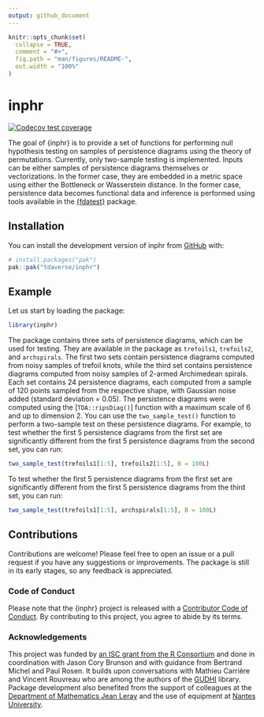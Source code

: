 ```yaml
---
output: github_document
---
```


<!-- README.md is generated from README.Rmd. Please edit that file -->

```r
knitr::opts_chunk$set(
  collapse = TRUE,
  comment = "#>",
  fig.path = "man/figures/README-",
  out.width = "100%"
)
```

# inphr

<!-- badges: start -->
[![Codecov test coverage](https://codecov.io/gh/tdaverse/inphr/graph/badge.svg)](https://app.codecov.io/gh/tdaverse/inphr)
<!-- badges: end -->

The goal of {inphr} is to provide a set of functions for performing null
hypothesis testing on samples of persistence diagrams using the theory of
permutations. Currently, only two-sample testing is implemented. Inputs can be
either samples of persistence diagrams themselves or vectorizations. In the
former case, they are embedded in a metric space using either the Bottleneck or
Wasserstein distance. In the former case, persistence data becomes functional
data and inference is performed using tools available in the
[{fdatest}](https://permaverse.github.io/fdatest/) package.

## Installation

You can install the development version of inphr from
[GitHub](https://github.com/) with:

``` r
# install.packages("pak")
pak::pak("tdaverse/inphr")
```

## Example

Let us start by loading the package:

```r
library(inphr)
```

The package contains three sets of persistence diagrams, which can be used for
testing. They are available in the package as `trefoils1`, `trefoils2`, and
`archspirals`. The first two sets contain persistence diagrams computed from
noisy samples of trefoil knots, while the third set contains persistence
diagrams computed from noisy samples of 2-armed Archimedean spirals. Each set
contains 24 persistence diagrams, each computed from a sample of 120 points
sampled from the respective shape, with Gaussian noise added (standard
deviation = 0.05). The persistence diagrams were computed using the
[`TDA::ripsDiag()`] function with a maximum scale of 6 and up to dimension 2.
You can use the `two_sample_test()` function to perform a two-sample test on
these persistence diagrams. For example, to test whether the first 5
persistence diagrams from the first set are significantly different from the
first 5 persistence diagrams from the second set, you can run:

```r
two_sample_test(trefoils1[1:5], trefoils2[1:5], B = 100L)
```

To test whether the first 5 persistence diagrams from the first set are
significantly different from the first 5 persistence diagrams from the third
set, you can run:

```r
two_sample_test(trefoils1[1:5], archspirals[1:5], B = 100L)
```

## Contributions

Contributions are welcome! Please feel free to open an issue or a pull request
if you have any suggestions or improvements. The package is still in its early
stages, so any feedback is appreciated.

### Code of Conduct

Please note that the {inphr} project is released with a [Contributor Code of
Conduct](https://contributor-covenant.org/version/2/1/CODE_OF_CONDUCT.html). By
contributing to this project, you agree to abide by its terms.

### Acknowledgements

This project was funded by [an ISC grant from the R
Consortium](https://r-consortium.org/all-projects/2024-group-1.html#modular-interoperable-and-extensible-topological-data-analysis-in-r)
and done in coordination with Jason Cory Brunson and with guidance from Bertrand
Michel and Paul Rosen. It builds upon conversations with Mathieu Carrière and
Vincent Rouvreau who are among the authors of the
[GUDHI](https://gudhi.inria.fr) library. Package development also benefited
from the support of colleagues at the [Department of Mathematics Jean
Leray](https://www.math.sciences.univ-nantes.fr) and the use of equipment at
[Nantes University](https://english.univ-nantes.fr).

